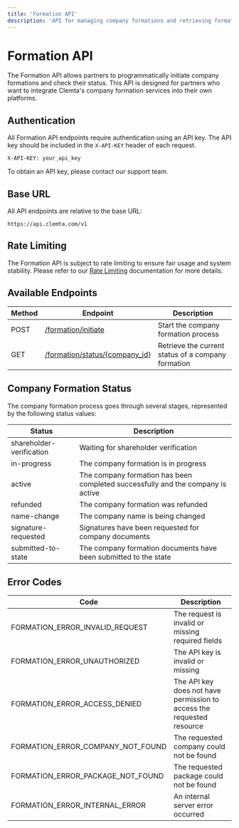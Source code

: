 ```yaml
---
title: 'Formation API'
description: 'API for managing company formations and retrieving formation status'
---
```


# Formation API

The Formation API allows partners to programmatically initiate company formations and check their status. This API is designed for partners who want to integrate Clemta's company formation services into their own platforms.

## Authentication

All Formation API endpoints require authentication using an API key. The API key should be included in the `X-API-KEY` header of each request.

```
X-API-KEY: your_api_key
```

To obtain an API key, please contact our support team.

## Base URL

All API endpoints are relative to the base URL:

```
https://api.clemta.com/v1
```

## Rate Limiting

The Formation API is subject to rate limiting to ensure fair usage and system stability. Please refer to our [Rate Limiting](/api-reference/rate-limiting) documentation for more details.

## Available Endpoints

| Method | Endpoint | Description |
|--------|----------|-------------|
| POST | [/formation/initiate](/api-reference/endpoint/formation/initiate) | Start the company formation process |
| GET | [/formation/status/{company_id}](/api-reference/endpoint/formation/status) | Retrieve the current status of a company formation |

## Company Formation Status

The company formation process goes through several stages, represented by the following status values:

| Status | Description |
|--------|-------------|
| shareholder-verification | Waiting for shareholder verification |
| in-progress | The company formation is in progress |
| active | The company formation has been completed successfully and the company is active |
| refunded | The company formation was refunded |
| name-change | The company name is being changed |
| signature-requested | Signatures have been requested for company documents |
| submitted-to-state | The company formation documents have been submitted to the state |

## Error Codes

| Code | Description |
|------|-------------|
| FORMATION_ERROR_INVALID_REQUEST | The request is invalid or missing required fields |
| FORMATION_ERROR_UNAUTHORIZED | The API key is invalid or missing |
| FORMATION_ERROR_ACCESS_DENIED | The API key does not have permission to access the requested resource |
| FORMATION_ERROR_COMPANY_NOT_FOUND | The requested company could not be found |
| FORMATION_ERROR_PACKAGE_NOT_FOUND | The requested package could not be found |
| FORMATION_ERROR_INTERNAL_ERROR | An internal server error occurred | 